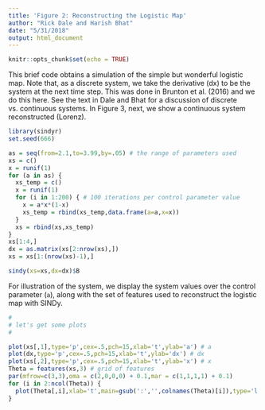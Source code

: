 ```yaml
---
title: 'Figure 2: Reconstructing the Logistic Map'
author: "Rick Dale and Harish Bhat"
date: "5/31/2018"
output: html_document
---
```


```r
knitr::opts_chunk$set(echo = TRUE)
```

This brief code obtains a simulation of the simple but wonderful logistic map. Note that, as a discrete system, we take the derivative (dx) to be the system at the next time step. This was done in Brunton et al. (2016) and we do this here. See the text in Dale and Bhat for a discussion of discrete vs. continuous systems. In Figure 3, next, we show a continuous system reconstructed (Lorenz).

```r

library(sindyr)
set.seed(666)

as = seq(from=2.1,to=3.99,by=.05) # the range of parameters used
xs = c()
x = runif(1)
for (a in as) {
  xs_temp = c()
  x = runif(1)
  for (i in 1:200) { # 100 iterations per control parameter value
    x = a*x*(1-x)
    xs_temp = rbind(xs_temp,data.frame(a=a,x=x))
  }
  xs = rbind(xs,xs_temp)
}  
xs[1:4,]
dx = as.matrix(xs[2:nrow(xs),])
xs = xs[1:(nrow(xs)-1),]

sindy(xs=xs,dx=dx)$B

```

For illustration of the system, we display the system values over the control parameter (`a`), along with the set of features used to reconstruct the logistic map with SINDy.

```r

# 
# let's get some plots
#

plot(xs[,1],type='p',cex=.5,pch=15,xlab='t',ylab='a') # a
plot(dx,type='p',cex=.5,pch=15,xlab='t',ylab='dx') # dx
plot(xs[,2],type='p',cex=.5,pch=15,xlab='t',ylab='x') # x
Theta = features(xs,3) # grid of features
par(mfrow=c(3,3),oma = c(2,0,0,0) + 0.1,mar = c(1,1,1,1) + 0.1)
for (i in 2:ncol(Theta)) {
  plot(Theta[,i],xlab='t',main=gsub(':','',colnames(Theta)[i]),type='l',xaxt='n',yaxt='n')
}

```





